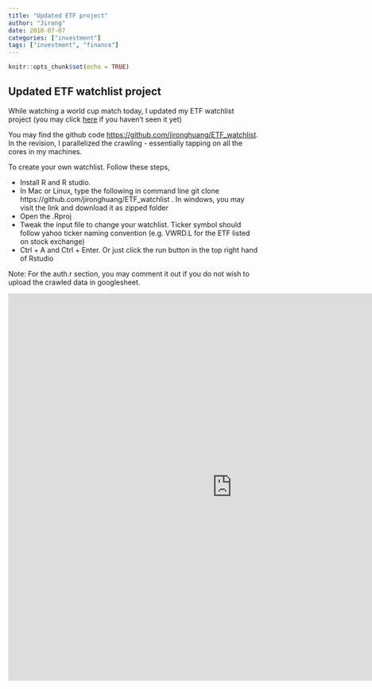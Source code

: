 ```yaml
---
title: "Updated ETF project"
author: "Jirong"
date: 2018-07-07
categories: ["investment"]
tags: ["investment", "finance"]
---
```


```r
knitr::opts_chunk$set(echo = TRUE)
```

## Updated ETF watchlist project

While watching a world cup match today, I updated my ETF watchlist project (you may click <a href="/project/watch_list">here</a> if you haven't seen it yet)

You may find the github code <a href="/project/watch_list">https://github.com/jironghuang/ETF_watchlist</a>. In the revision, I parallelized the crawling - essentially tapping on all the cores in my machines.

To create your own watchlist. Follow these steps,

- Install R and R studio.
- In Mac or Linux, type the following in command line git clone https://github.com/jironghuang/ETF_watchlist . In windows, you may visit the link and download it as zipped folder
- Open the .Rproj
- Tweak the input file to change your watchlist. Ticker symbol should follow yahoo ticker naming convention (e.g. VWRD.L for the ETF listed on stock exchange)
- Ctrl + A and Ctrl + Enter. Or just click the run button in the top right hand of Rstudio

Note: For the auth.r section, you may comment it out if you do not wish to upload the crawled data in googlesheet.

<iframe src="https://docs.google.com/spreadsheets/d/e/2PACX-1vQtSJfzakpUWRkryIoXaqJm7szd-g6R1SHr-aAXAlHNOFEDXYGhCBNC9UeYEYv8cYf8krgsS6LPpED9/pubhtml?gid=0&single=true" width="900" height="780" style="border: none;"></iframe>




